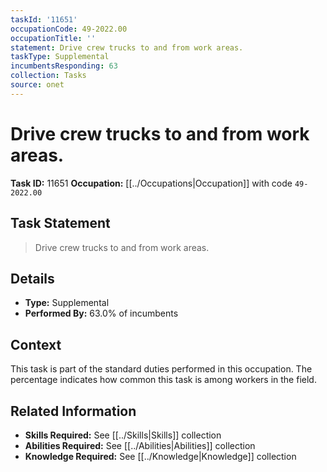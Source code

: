 ```yaml
---
taskId: '11651'
occupationCode: 49-2022.00
occupationTitle: ''
statement: Drive crew trucks to and from work areas.
taskType: Supplemental
incumbentsResponding: 63
collection: Tasks
source: onet
---
```

# Drive crew trucks to and from work areas.

**Task ID:** 11651
**Occupation:** [[../Occupations|Occupation]] with code `49-2022.00`

## Task Statement

> Drive crew trucks to and from work areas.

## Details

- **Type:** Supplemental
- **Performed By:** 63.0% of incumbents

## Context

This task is part of the standard duties performed in this occupation. The percentage indicates how common this task is among workers in the field.

## Related Information

- **Skills Required:** See [[../Skills|Skills]] collection
- **Abilities Required:** See [[../Abilities|Abilities]] collection
- **Knowledge Required:** See [[../Knowledge|Knowledge]] collection
